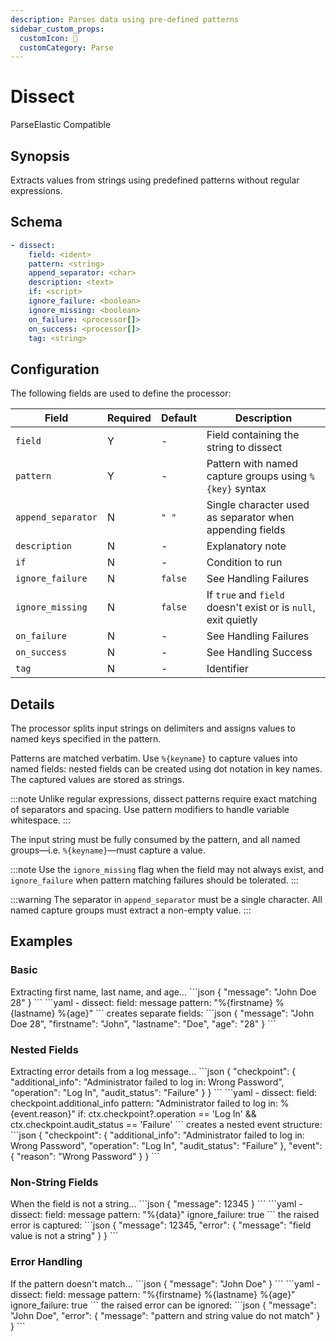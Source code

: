 ```yaml
---
description: Parses data using pre-defined patterns
sidebar_custom_props: 
  customIcon: 🔪
  customCategory: Parse
---
```


# Dissect

<span className="theme-doc-version-badge badge badge--primary">Parse</span><span className="theme-doc-version-badge badge badge--secondary">Elastic Compatible</span>

## Synopsis

Extracts values from strings using predefined patterns without regular expressions.

## Schema

```yaml {2,3}
- dissect:
    field: <ident>
    pattern: <string>
    append_separator: <char>
    description: <text>
    if: <script>
    ignore_failure: <boolean>
    ignore_missing: <boolean>
    on_failure: <processor[]>
    on_success: <processor[]>
    tag: <string>
```

## Configuration

The following fields are used to define the processor:

|Field|Required|Default|Description|
|---|---|---|---|
|`field`|Y|-|Field containing the string to dissect|
|`pattern`|Y|-|Pattern with named capture groups using `%{key}` syntax|
|`append_separator`|N|`" "`|Single character used as separator when appending fields|
|`description`|N|-|Explanatory note|
|`if`|N|-|Condition to run|
|`ignore_failure`|N|`false`|See <Topic id="handling-failures">Handling Failures</Topic>|
|`ignore_missing`|N|`false`|If `true` and `field` doesn't exist or is `null`, exit quietly|
|`on_failure`|N|-|See <Topic id="handling-failures">Handling Failures</Topic>|
|`on_success`|N|-|See <Topic id="handling-success">Handling Success</Topic>|
|`tag`|N|-|Identifier|

## Details

The processor splits input strings on delimiters and assigns values to named keys specified in the pattern.

Patterns are matched verbatim. Use `%{keyname}` to capture values into named fields: nested fields can be created using dot notation in key names. The captured values are stored as strings.

:::note
Unlike regular expressions, dissect patterns require exact matching of separators and spacing. Use pattern modifiers to handle variable whitespace.
:::

The input string must be fully consumed by the pattern, and all named groups&mdash;i.e. `%{keyname}`&mdash;must capture a value.

:::note
Use the `ignore_missing` flag when the field may not always exist, and `ignore_failure` when pattern matching failures should be tolerated.
:::

:::warning
The separator in `append_separator` must be a single character. All named capture groups must extract a non-empty value.
:::

## Examples

### Basic

<ExampleGrid>
  <CommentCol>
    Extracting first name, last name, and age...
  </CommentCol>
  <CodeCol>
    ```json
    {
      "message": "John Doe 28"
    }
    ```
    ```yaml
    - dissect:
        field: message
        pattern: "%{firstname} %{lastname} %{age}"
    ```
  </CodeCol>
  <CommentCol>
    creates separate fields:
  </CommentCol>
  <CodeCol>
    ```json
    {
      "message": "John Doe 28",
      "firstname": "John",
      "lastname": "Doe",
      "age": "28"
    }
    ```
  </CodeCol>
</ExampleGrid>

### Nested Fields

<ExampleGrid>
  <CommentCol>
    Extracting error details from a log message...
  </CommentCol>
  <CodeCol>
    ```json
    {
      "checkpoint": {
        "additional_info": "Administrator failed to log in: Wrong Password",
        "operation": "Log In",
        "audit_status": "Failure"
      }
    }
    ```
    ```yaml
    - dissect:
        field: checkpoint.additional_info
        pattern: "Administrator failed to log in: %{event.reason}"
        if: ctx.checkpoint?.operation == 'Log In' && ctx.checkpoint.audit_status == 'Failure'
    ```
  </CodeCol>
  <CommentCol>
    creates a nested event structure:
  </CommentCol>
  <CodeCol>
    ```json
    {
      "checkpoint": {
        "additional_info": "Administrator failed to log in: Wrong Password",
        "operation": "Log In", 
        "audit_status": "Failure"
      },
      "event": {
        "reason": "Wrong Password"
      }
    }
    ```
  </CodeCol>
</ExampleGrid>

### Non-String Fields

<ExampleGrid>
  <CommentCol>
    When the field is not a string...
  </CommentCol>
  <CodeCol>
    ```json
    {
      "message": 12345
    }
    ```
    ```yaml
    - dissect:
        field: message
        pattern: "%{data}"
        ignore_failure: true
    ```
  </CodeCol>
  <CommentCol>
    the raised error is captured:
  </CommentCol>
  <CodeCol>
    ```json
    {
      "message": 12345,
      "error": {
        "message": "field value is not a string"
      }
    }
    ```
  </CodeCol>
</ExampleGrid>

### Error Handling

<ExampleGrid>
  <CommentCol>
    If the pattern doesn't match...
  </CommentCol>
  <CodeCol>
    ```json
    {
      "message": "John Doe"
    }
    ```
    ```yaml
    - dissect:
        field: message
        pattern: "%{firstname} %{lastname} %{age}"
        ignore_failure: true
    ```
  </CodeCol>
  <CommentCol>
    the raised error can be ignored:
  </CommentCol>
  <CodeCol>
    ```json
    {
      "message": "John Doe",
      "error": {
        "message": "pattern and string value do not match"
      }
    }
    ```
  </CodeCol>
</ExampleGrid>
